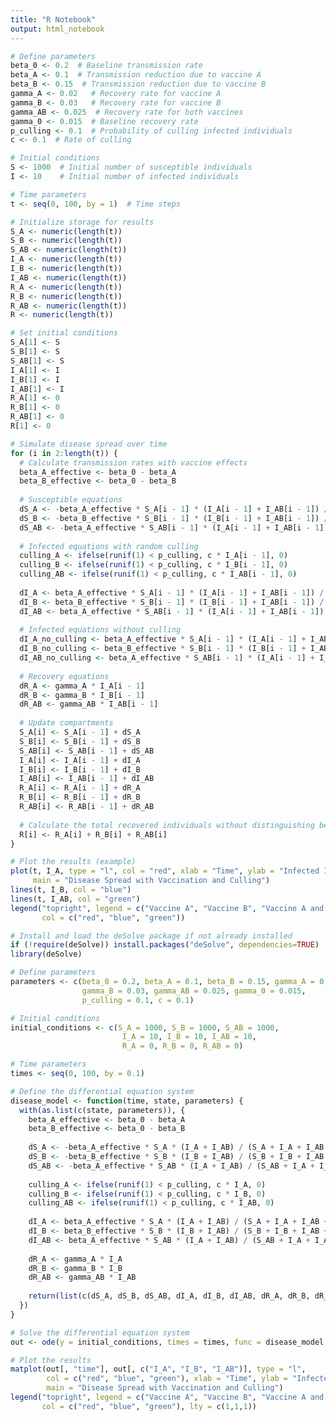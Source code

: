 ---
title: "R Notebook"
output: html_notebook
---



```{r}
# Define parameters
beta_0 <- 0.2  # Baseline transmission rate
beta_A <- 0.1  # Transmission reduction due to vaccine A
beta_B <- 0.15  # Transmission reduction due to vaccine B
gamma_A <- 0.02   # Recovery rate for vaccine A
gamma_B <- 0.03   # Recovery rate for vaccine B
gamma_AB <- 0.025  # Recovery rate for both vaccines
gamma_0 <- 0.015  # Baseline recovery rate
p_culling <- 0.1  # Probability of culling infected individuals
c <- 0.1  # Rate of culling

# Initial conditions
S <- 1000  # Initial number of susceptible individuals
I <- 10    # Initial number of infected individuals

# Time parameters
t <- seq(0, 100, by = 1)  # Time steps

# Initialize storage for results
S_A <- numeric(length(t))
S_B <- numeric(length(t))
S_AB <- numeric(length(t))
I_A <- numeric(length(t))
I_B <- numeric(length(t))
I_AB <- numeric(length(t))
R_A <- numeric(length(t))
R_B <- numeric(length(t))
R_AB <- numeric(length(t))
R <- numeric(length(t))

# Set initial conditions
S_A[1] <- S
S_B[1] <- S
S_AB[1] <- S
I_A[1] <- I
I_B[1] <- I
I_AB[1] <- I
R_A[1] <- 0
R_B[1] <- 0
R_AB[1] <- 0
R[1] <- 0

# Simulate disease spread over time
for (i in 2:length(t)) {
  # Calculate transmission rates with vaccine effects
  beta_A_effective <- beta_0 - beta_A
  beta_B_effective <- beta_0 - beta_B
 
  # Susceptible equations
  dS_A <- -beta_A_effective * S_A[i - 1] * (I_A[i - 1] + I_AB[i - 1]) / (S_A[i - 1] + I_A[i - 1] + I_AB[i - 1] + R_A[i - 1])
  dS_B <- -beta_B_effective * S_B[i - 1] * (I_B[i - 1] + I_AB[i - 1]) / (S_B[i - 1] + I_B[i - 1] + I_AB[i - 1] + R_B[i - 1])
  dS_AB <- -beta_A_effective * S_AB[i - 1] * (I_A[i - 1] + I_AB[i - 1]) / (S_AB[i - 1] + I_A[i - 1] + I_AB[i - 1] + R_AB[i - 1])
 
  # Infected equations with random culling
  culling_A <- ifelse(runif(1) < p_culling, c * I_A[i - 1], 0)
  culling_B <- ifelse(runif(1) < p_culling, c * I_B[i - 1], 0)
  culling_AB <- ifelse(runif(1) < p_culling, c * I_AB[i - 1], 0)
 
  dI_A <- beta_A_effective * S_A[i - 1] * (I_A[i - 1] + I_AB[i - 1]) / (S_A[i - 1] + I_A[i - 1] + I_AB[i - 1] + R_A[i - 1]) - gamma_A * I_A[i - 1] - culling_A
  dI_B <- beta_B_effective * S_B[i - 1] * (I_B[i - 1] + I_AB[i - 1]) / (S_B[i - 1] + I_B[i - 1] + I_AB[i - 1] + R_B[i - 1]) - gamma_B * I_B[i - 1] - culling_B
  dI_AB <- beta_A_effective * S_AB[i - 1] * (I_A[i - 1] + I_AB[i - 1]) / (S_AB[i - 1] + I_A[i - 1] + I_AB[i - 1] + R_AB[i - 1]) - gamma_AB * I_AB[i - 1] - culling_AB
 
  # Infected equations without culling
  dI_A_no_culling <- beta_A_effective * S_A[i - 1] * (I_A[i - 1] + I_AB[i - 1]) / (S_A[i - 1] + I_A[i - 1] + I_AB[i - 1] + R_A[i - 1]) - gamma_A * I_A[i - 1]
  dI_B_no_culling <- beta_B_effective * S_B[i - 1] * (I_B[i - 1] + I_AB[i - 1]) / (S_B[i - 1] + I_B[i - 1] + I_AB[i - 1] + R_B[i - 1]) - gamma_B * I_B[i - 1]
  dI_AB_no_culling <- beta_A_effective * S_AB[i - 1] * (I_A[i - 1] + I_AB[i - 1]) / (S_AB[i - 1] + I_A[i - 1] + I_AB[i - 1] + R_AB[i - 1]) - gamma_AB * I_AB[i - 1]
 
  # Recovery equations
  dR_A <- gamma_A * I_A[i - 1] 
  dR_B <- gamma_B * I_B[i - 1] 
  dR_AB <- gamma_AB * I_AB[i - 1] 
 
  # Update compartments
  S_A[i] <- S_A[i - 1] + dS_A
  S_B[i] <- S_B[i - 1] + dS_B
  S_AB[i] <- S_AB[i - 1] + dS_AB
  I_A[i] <- I_A[i - 1] + dI_A
  I_B[i] <- I_B[i - 1] + dI_B
  I_AB[i] <- I_AB[i - 1] + dI_AB
  R_A[i] <- R_A[i - 1] + dR_A
  R_B[i] <- R_B[i - 1] + dR_B
  R_AB[i] <- R_AB[i - 1] + dR_AB
 
  # Calculate the total recovered individuals without distinguishing between vaccines
  R[i] <- R_A[i] + R_B[i] + R_AB[i]
}

# Plot the results (example)
plot(t, I_A, type = "l", col = "red", xlab = "Time", ylab = "Infected Individuals",
     main = "Disease Spread with Vaccination and Culling")
lines(t, I_B, col = "blue")
lines(t, I_AB, col = "green")
legend("topright", legend = c("Vaccine A", "Vaccine B", "Vaccine A and B"),
       col = c("red", "blue", "green"))
```


```{r}
# Install and load the deSolve package if not already installed
if (!require(deSolve)) install.packages("deSolve", dependencies=TRUE)
library(deSolve)

# Define parameters
parameters <- c(beta_0 = 0.2, beta_A = 0.1, beta_B = 0.15, gamma_A = 0.02, 
                gamma_B = 0.03, gamma_AB = 0.025, gamma_0 = 0.015,
                p_culling = 0.1, c = 0.1)

# Initial conditions
initial_conditions <- c(S_A = 1000, S_B = 1000, S_AB = 1000, 
                         I_A = 10, I_B = 10, I_AB = 10, 
                         R_A = 0, R_B = 0, R_AB = 0)

# Time parameters
times <- seq(0, 100, by = 0.1)

# Define the differential equation system
disease_model <- function(time, state, parameters) {
  with(as.list(c(state, parameters)), {
    beta_A_effective <- beta_0 - beta_A
    beta_B_effective <- beta_0 - beta_B
    
    dS_A <- -beta_A_effective * S_A * (I_A + I_AB) / (S_A + I_A + I_AB + R_A)
    dS_B <- -beta_B_effective * S_B * (I_B + I_AB) / (S_B + I_B + I_AB + R_B)
    dS_AB <- -beta_A_effective * S_AB * (I_A + I_AB) / (S_AB + I_A + I_AB + R_AB)
    
    culling_A <- ifelse(runif(1) < p_culling, c * I_A, 0)
    culling_B <- ifelse(runif(1) < p_culling, c * I_B, 0)
    culling_AB <- ifelse(runif(1) < p_culling, c * I_AB, 0)
    
    dI_A <- beta_A_effective * S_A * (I_A + I_AB) / (S_A + I_A + I_AB + R_A) - gamma_A * I_A - culling_A
    dI_B <- beta_B_effective * S_B * (I_B + I_AB) / (S_B + I_B + I_AB + R_B) - gamma_B * I_B - culling_B
    dI_AB <- beta_A_effective * S_AB * (I_A + I_AB) / (S_AB + I_A + I_AB + R_AB) - gamma_AB * I_AB - culling_AB
    
    dR_A <- gamma_A * I_A
    dR_B <- gamma_B * I_B
    dR_AB <- gamma_AB * I_AB
    
    return(list(c(dS_A, dS_B, dS_AB, dI_A, dI_B, dI_AB, dR_A, dR_B, dR_AB)))
  })
}

# Solve the differential equation system
out <- ode(y = initial_conditions, times = times, func = disease_model, parms = parameters)

# Plot the results
matplot(out[, "time"], out[, c("I_A", "I_B", "I_AB")], type = "l", 
        col = c("red", "blue", "green"), xlab = "Time", ylab = "Infected Individuals",
        main = "Disease Spread with Vaccination and Culling")
legend("topright", legend = c("Vaccine A", "Vaccine B", "Vaccine A and B"),
       col = c("red", "blue", "green"), lty = c(1,1,1))

```

